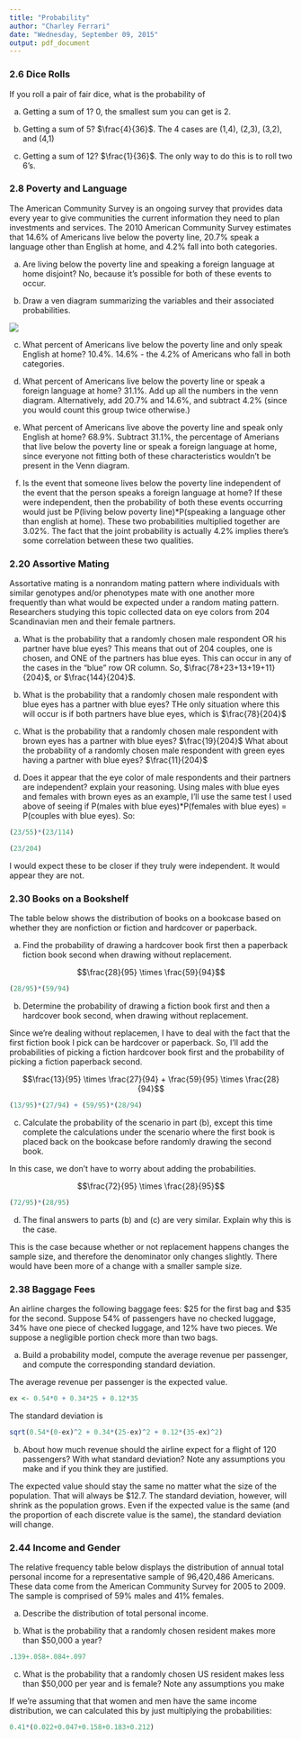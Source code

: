 ```yaml
---
title: "Probability"
author: "Charley Ferrari"
date: "Wednesday, September 09, 2015"
output: pdf_document
---
```


### 2.6 Dice Rolls ###

If you roll a pair of fair dice, what is the probability of

a. Getting a sum of 1? 0, the smallest sum you can get is 2.

b. Getting a sum of 5? $\frac{4}{36}$. The 4 cases are (1,4), (2,3), (3,2), and (4,1)

c. Getting a sum of 12? $\frac{1}{36}$. The only way to do this is to roll two 6's.

### 2.8 Poverty and Language ###

The American Community Survey is an ongoing survey that provides data every year to give 
communities the current information they need to plan investments and services. The 2010 
American Community Survey estimates that 14.6% of Americans live below the poverty line, 
20.7% speak a language other than English at home, and 4.2% fall into both categories.

a. Are living below the poverty line and speaking a foreign language at home disjoint?
No, because it's possible for both of these events to occur.

b. Draw a ven diagram summarizing the variables and their associated probabilities.


![](venn.jpg)

c. What percent of Americans live below the poverty line and only speak English at home?
10.4%. 14.6% - the 4.2% of Americans who fall in both categories.

d. What percent of Americans live below the poverty line or speak a foreign language at home?
31.1%. Add up all the numbers in the venn diagram. Alternatively, add 20.7% and 14.6%, and 
subtract 4.2% (since you would count this group twice otherwise.)

e. What percent of Americans live above the poverty line and speak only English at home?
68.9%. Subtract 31.1%, the percentage of Amerians that live below the poverty line or speak a 
foreign language at home, since everyone not fitting both of these characteristics wouldn't be 
present in the Venn diagram.

f. Is the event that someone lives below the poverty line independent of the event that the person 
speaks a foreign language at home? If these were independent, then the probability of both these 
events occurring would just be P(living below poverty line)*P(speaking a language other than english
at home). These two probabilities multiplied together are 3.02%. The fact that the joint probability 
is actually 4.2% implies there's some correlation between these two qualities.

### 2.20 Assortive Mating ###

Assortative mating is a nonrandom mating pattern where individuals with similar genotypes and/or 
phenotypes mate with one another more frequently than what would be expected under a random mating 
pattern. Researchers studying this topic collected data on eye colors from 204 Scandinavian men 
and their female partners.

a. What is the probability that a randomly chosen male respondent OR his partner have blue eyes?
This means that out of 204 couples, one is chosen, and ONE of the partners has blue eyes. This can 
occur in any of the cases in the "blue" row OR column. So, $\frac{78+23+13+19+11}{204}$, or 
$\frac{144}{204}$.

b. What is the probability that a randomly chosen male respondent with blue eyes has a partner 
with blue eyes? THe only situation where this will occur is if both partners have blue eyes, which 
is $\frac{78}{204}$

c. What is the probability that a randomly chosen male respondent with brown eyes has a partner with
blue eyes? $\frac{19}{204}$ What about the probability of a randomly chosen male respondent with 
green eyes having a partner with blue eyes? $\frac{11}{204}$

d. Does it appear that the eye color of male respondents and their partners are independent? explain
your reasoning. Using males with blue eyes and females with brown eyes as an example, I'll use the 
same test I used above of seeing if P(males with blue eyes)*P(females with blue eyes) = P(couples 
with blue eyes). So:

```r

(23/55)*(23/114)

(23/204)

```

I would expect these to be closer if they truly were independent. It would appear they are not.

### 2.30 Books on a Bookshelf ###

The table below shows the distribution of books on a bookcase based on whether they are nonfiction 
or fiction and hardcover or paperback.

a. Find the probability of drawing a hardcover book first then a paperback fiction book second 
when drawing without replacement.

$$\frac{28}{95} \times \frac{59}{94}$$

```r

(28/95)*(59/94)

```

b. Determine the probability of drawing a fiction book first and then a hardcover book second, when 
drawing without replacement. 

Since we're dealing without replacemen, I have to deal with the fact that the first fiction book 
I pick can be hardcover or paperback. So, I'll add the probabilities of picking a fiction 
hardcover book first and the probability of picking a fiction paperback second.

$$\frac{13}{95} \times \frac{27}{94} + \frac{59}{95} \times \frac{28}{94}$$


```r

(13/95)*(27/94) + (59/95)*(28/94)

```

c. Calculate the probability of the scenario in part (b), except this time complete the calculations
under the scenario where the first book is placed back on the bookcase before randomly drawing the 
second book.

In this case, we don't have to worry about adding the probabilities.

$$\frac{72}{95} \times \frac{28}{95}$$

```r

(72/95)*(28/95)


```

d. The final answers to parts (b) and (c) are very similar. Explain why this is the case.

This is the case because whether or not replacement happens changes the sample size, and therefore 
the denominator only changes slightly. There would have been more of a change with a smaller sample 
size.

### 2.38 Baggage Fees ###

An airline charges the following baggage fees: $25 for the first bag and $35 for the second. 
Suppose 54% of passengers have no checked luggage, 34% have one piece of checked luggage, and 
12% have two pieces. We suppose a negligible portion check more than two bags. 

a. Build a probability model, compute the average revenue per passenger, and compute the 
corresponding standard deviation.

The average revenue per passenger is the expected value.

```r

ex <- 0.54*0 + 0.34*25 + 0.12*35

```

The standard deviation is 

```r

sqrt(0.54*(0-ex)^2 + 0.34*(25-ex)^2 + 0.12*(35-ex)^2)

```

b. About how much revenue should the airline expect for a flight of 120 passengers? With what
standard deviation? Note any assumptions you make and if you think they are justified. 

The expected value should stay the same no matter what the size of the population. That will always 
be $12.7. The standard deviation, however, will shrink as the population grows. Even if the expected 
value is the same (and the proportion of each discrete value is the same), the standard deviation 
will change.

### 2.44 Income and Gender ###

The relative frequency table below displays the distribution of annual total personal income for a
representative sample of 96,420,486 Americans. These data come from the American Community Survey 
for 2005 to 2009. The sample is comprised of 59% males and 41% females.

a. Describe the distribution of total personal income.

b. What is the probability that a randomly chosen resident makes more than $50,000 a year?

```r

.139+.058+.084+.097

```

c. What is the probability that a randomly chosen US resident makes less than $50,000 per year and 
is female? Note any assumptions you make

If we're assuming that that women and men have the same income distribution, we can calculated this 
by just multiplying the probabilities:

```r

0.41*(0.022+0.047+0.158+0.183+0.212)

```
